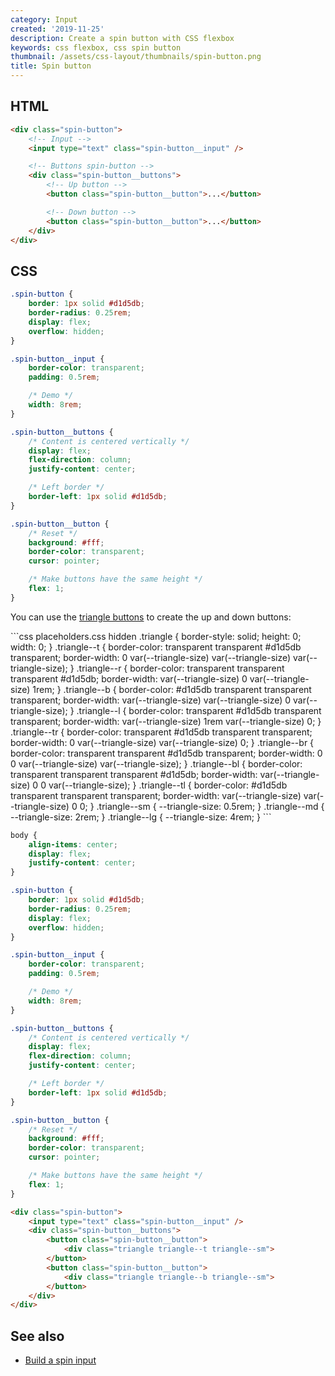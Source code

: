 ```yaml
---
category: Input
created: '2019-11-25'
description: Create a spin button with CSS flexbox
keywords: css flexbox, css spin button
thumbnail: /assets/css-layout/thumbnails/spin-button.png
title: Spin button
---
```


## HTML

```html index.html
<div class="spin-button">
    <!-- Input -->
    <input type="text" class="spin-button__input" />

    <!-- Buttons spin-button -->
    <div class="spin-button__buttons">
        <!-- Up button -->
        <button class="spin-button__button">...</button>

        <!-- Down button -->
        <button class="spin-button__button">...</button>
    </div>
</div>
```

## CSS

```css styles.css
.spin-button {
    border: 1px solid #d1d5db;
    border-radius: 0.25rem;
    display: flex;
    overflow: hidden;
}

.spin-button__input {
    border-color: transparent;
    padding: 0.5rem;

    /* Demo */
    width: 8rem;
}

.spin-button__buttons {
    /* Content is centered vertically */
    display: flex;
    flex-direction: column;
    justify-content: center;

    /* Left border */
    border-left: 1px solid #d1d5db;
}

.spin-button__button {
    /* Reset */
    background: #fff;
    border-color: transparent;
    cursor: pointer;

    /* Make buttons have the same height */
    flex: 1;
}
```

You can use the [triangle buttons](https://phuoc.ng/collection/css-layout/triangle-buttons/) to create the up and down buttons:

<Playground>
```css placeholders.css hidden
.triangle {
    border-style: solid;
    height: 0;
    width: 0;
}
.triangle--t {
    border-color: transparent transparent #d1d5db transparent;
    border-width: 0 var(--triangle-size) var(--triangle-size) var(--triangle-size);
}
.triangle--r {
    border-color: transparent transparent transparent #d1d5db;
    border-width: var(--triangle-size) 0 var(--triangle-size) 1rem;
}
.triangle--b {
    border-color: #d1d5db transparent transparent transparent;
    border-width: var(--triangle-size) var(--triangle-size) 0 var(--triangle-size);
}
.triangle--l {
    border-color: transparent #d1d5db transparent transparent;
    border-width: var(--triangle-size) 1rem var(--triangle-size) 0;
}
.triangle--tr {
    border-color: transparent #d1d5db transparent transparent;
    border-width: 0 var(--triangle-size) var(--triangle-size) 0;
}
.triangle--br {
    border-color: transparent transparent #d1d5db transparent;
    border-width: 0 0 var(--triangle-size) var(--triangle-size);
}
.triangle--bl {
    border-color: transparent transparent transparent #d1d5db;
    border-width: var(--triangle-size) 0 0 var(--triangle-size);
}
.triangle--tl {
    border-color: #d1d5db transparent transparent transparent;
    border-width: var(--triangle-size) var(--triangle-size) 0 0;
}
.triangle--sm {
    --triangle-size: 0.5rem;
}
.triangle--md {
    --triangle-size: 2rem;
}
.triangle--lg {
    --triangle-size: 4rem;
}
```

```css styles.css hidden
body {
    align-items: center;
    display: flex;
    justify-content: center;
}

.spin-button {
    border: 1px solid #d1d5db;
    border-radius: 0.25rem;
    display: flex;
    overflow: hidden;
}

.spin-button__input {
    border-color: transparent;
    padding: 0.5rem;

    /* Demo */
    width: 8rem;
}

.spin-button__buttons {
    /* Content is centered vertically */
    display: flex;
    flex-direction: column;
    justify-content: center;

    /* Left border */
    border-left: 1px solid #d1d5db;
}

.spin-button__button {
    /* Reset */
    background: #fff;
    border-color: transparent;
    cursor: pointer;

    /* Make buttons have the same height */
    flex: 1;
}
```

```html index.html hidden
<div class="spin-button">
    <input type="text" class="spin-button__input" />
    <div class="spin-button__buttons">
        <button class="spin-button__button">
            <div class="triangle triangle--t triangle--sm">
        </button>
        <button class="spin-button__button">
            <div class="triangle triangle--b triangle--sm">
        </button>
    </div>
</div>
```
</Playground>

## See also

-   [Build a spin input](https://phuoc.ng/collection/html-dom/build-a-spin-input/)
